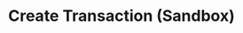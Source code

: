 ---
title: 'Create Transaction (Sandbox)'
description: 'Create a test transaction in your Sandbox environment'
openapi: 'Create /transaction'
---
